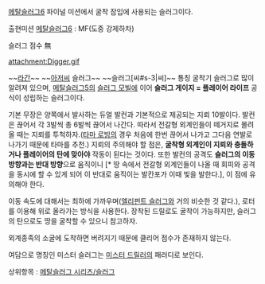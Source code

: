 [[메탈슬러그6]] 파이널 미션에서 굴착 잠입에 사용되는 슬러그이다.

출현미션
[[메탈슬러그6]] : MF(도중 강제하차)

슬러그 점수
無

attachment:Digger.gif

~~[[라간]]~~
~~[[아저씨]] 슬러그~~ ~~슬러그[씨#s-3|씨]~~
통칭 굴착기 슬러그로 많이 알려져 있으며, [[메탈슬러그5]]의 [[슬러그 모빌]]에 이어 '''슬러그 게이지 = 플레이어 라이프''' 공식이 성립하는 슬러그이다.

기본 무장은 양쪽에서 발사하는 듀얼 발컨과 기본적으로 제공되는 지뢰 10발이다.
발컨은 끊어서 각 3발씩 총 6발씩 끊어서 나간다. 따라서 전갈형 외계인들이 떼거지로 몰려올 때는 지뢰를 투척하자.([[타마 로빙]]의 경우 처음에 한번 끊어서 나가고 그다음 연발로 나가기 때문에 타마를 추천.)
지뢰의 주의해야 할 점은, '''굴착형 외계인이 지뢰와 충돌하거나 플레이어의 탄에 맞아야''' 작동이 된다는 것이다.
또한 발컨의 공격도 '''슬러그의 이동 방향과는 반대 방향'''으로 움직이니 [* 땅 속에서 전갈형 외계인들이 나올 때 회피와 공격을 동시에 할 수 있게 되어 이 반대로 움직이는 발칸포가 이때 빛을 발한다.], 이 점에 유의해야 한다.

이동 속도에 대해서는 최하에 가까우며([[엘리펀트 슬러그]]와 거의 비슷한 것 같다.), 로터를 이용해 위로 올라가는 방식을 사용한다.
장착된 드릴로도 굴착이 가능하지만, 슬러그의 탄으로도 땅을 굴착할 수 있으니 참고하자.

외계종족의 소굴에 도착하면 버려지기 때문에 클리어 점수가 존재하지 않는다.

여담으로 명칭인 미스터 슬러그는 [[미스터 드릴러]]의 패러디로 보인다.

상위항목 : [[메탈슬러그 시리즈/슬러그]]
